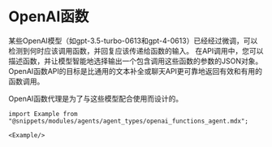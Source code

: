 # OpenAI函数

某些OpenAI模型（如gpt-3.5-turbo-0613和gpt-4-0613）已经经过微调，可以检测到何时应该调用函数，并回复应该传递给函数的输入。
在API调用中，您可以描述函数，并让模型智能地选择输出一个包含调用这些函数的参数的JSON对象。
OpenAI函数API的目标是比通用的文本补全或聊天API更可靠地返回有效和有用的函数调用。

OpenAI函数代理是为了与这些模型配合使用而设计的。

```
import Example from "@snippets/modules/agents/agent_types/openai_functions_agent.mdx";

<Example/>
```
